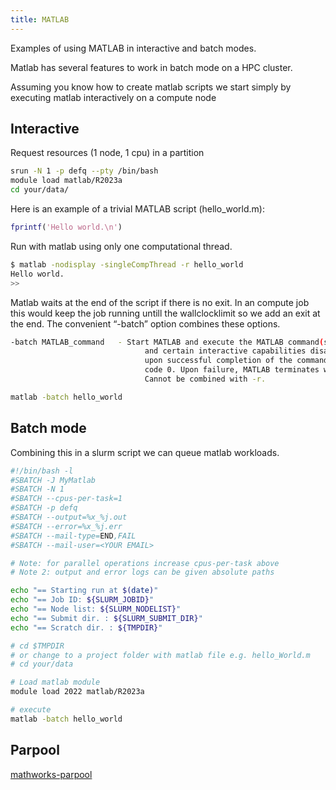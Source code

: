 ```yaml
---
title: MATLAB
---
```


Examples of using MATLAB in interactive and batch modes.

Matlab has several features to work in batch mode on a HPC cluster. 

Assuming you know how to create matlab scripts we start simply by executing matlab interactively on a compute node

## Interactive 

Request resources (1 node, 1 cpu) in a partition
```sh
srun -N 1 -p defq --pty /bin/bash
module load matlab/R2023a
cd your/data/
```
Here is an example of a trivial MATLAB script (hello_world.m):
```m
fprintf('Hello world.\n')
```

Run with matlab using only one computational thread.
```sh
$ matlab -nodisplay -singleCompThread -r hello_world
Hello world.
>>
```

Matlab waits at the end of the script if there is no exit. In an compute job this would keep the job running untill the wallclocklimit so we add an exit at the end. The convenient "-batch" option combines these options.
```sh
-batch MATLAB_command   - Start MATLAB and execute the MATLAB command(s) with no desktop
                              and certain interactive capabilities disabled. Terminates
                              upon successful completion of the command and returns exit
                              code 0. Upon failure, MATLAB terminates with a non-zero exit.
                              Cannot be combined with -r.
``` 
```sh
matlab -batch hello_world
```

## Batch mode

Combining this in a slurm script we can queue matlab workloads. 

```sh
#!/bin/bash -l
#SBATCH -J MyMatlab
#SBATCH -N 1
#SBATCH --cpus-per-task=1
#SBATCH -p defq   
#SBATCH --output=%x_%j.out
#SBATCH --error=%x_%j.err
#SBATCH --mail-type=END,FAIL
#SBATCH --mail-user=<YOUR EMAIL>

# Note: for parallel operations increase cpus-per-task above
# Note 2: output and error logs can be given absolute paths 

echo "== Starting run at $(date)"
echo "== Job ID: ${SLURM_JOBID}"
echo "== Node list: ${SLURM_NODELIST}"
echo "== Submit dir. : ${SLURM_SUBMIT_DIR}"
echo "== Scratch dir. : ${TMPDIR}"

# cd $TMPDIR
# or change to a project folder with matlab file e.g. hello_World.m
# cd your/data

# Load matlab module
module load 2022 matlab/R2023a

# execute
matlab -batch hello_world
```
## Parpool
[mathworks-parpool](https://nl.mathworks.com/help/parallel-computing/parpool.html)
